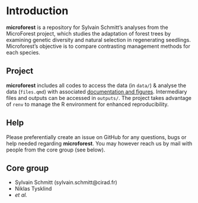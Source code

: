 # Introduction {.unnumbered}

**microforest** is a repository for Sylvain Schmitt's analyses from the MicroForest project, which studies the adaptation of forest trees by examining genetic diversity and natural selection in regenerating seedlings. Microforest's objective is to compare contrasting management methods for each species.

## Project

**microforest** includes all codes to access the data (in `data/`) & analyse the data (`files.qmd`) with associated [documentation and figures](https://sylvainschmitt.github.io/microclim/). Intermediary files and outputs can be accessed in `outputs/`. The project takes advantage of `renv` to manage the R environment for enhanced reproducibility.

## Help

Please preferentially create an issue on GitHub for any questions, bugs or help needed regarding **microforest**. You may however reach us by mail with people from the core group (see below).

## Core group

-   Sylvain Schmitt (sylvain.schmitt\@cirad.fr)
-   Niklas Tysklind
-   *et al.*
